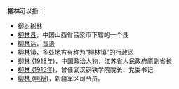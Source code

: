 '''柳林'''可以指：
* [[柳树|柳树]][[树林|树林]]
* [[柳林县|柳林县]]，中国山西省吕梁市下辖的一个县
* [[柳林话|柳林话]]，[[晋语|晋语]]
* [[柳林镇|柳林镇]]，多处地方有称为“柳林镇”的行政区
* [[柳林_(1918年)|柳林 (1918年)]]，中国政治人物，江苏省人民政府原副省长
* [[柳林_(1915年)|柳林 (1915年)]]，曾任武汉钢铁学院院长、党委书记
* [[柳林_(中将)|柳林 (中将)]]，新疆军区司令员。

{{Disambig|Cat=二字消歧义|L}}